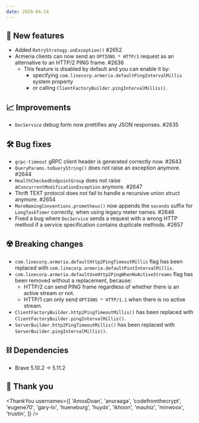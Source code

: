 ```yaml
---
date: 2020-04-14
---
```


## 🌟 New features

- Added `RetryStrategy.onException()` #2652
- Armeria clients can now send an `OPTIONS * HTTP/1` request as an alternative to an HTTP/2 PING frame. #2636
  - This feature is disabled by default and you can enable it by:
    - specifying `com.linecorp.armeria.defaultPingIntervalMillis` system property
    - or calling `ClientFactoryBuilder.pingIntervalMillis()`.

## 📈 Improvements

- `DocService` debug form now prettifies any JSON responses. #2635

## 🛠️ Bug fixes

- `grpc-timeout` gRPC client header is generated correctly now. #2643
- `QueryParams.toQueryString()` does not raise an exception anymore. #2644
- `HealthCheckedEndpointGroup` does not raise a`ConcurrentModificationException` anymore. #2647
- Thrift TEXT protocol does not fail to handle a recursive union struct anymore. #2654
- `MoreNamingConventions.prometheus()` now appends the `seconds` suffix for `LongTaskTimer` correctly, when using legacy meter names. #2646
- Fixed a bug where `DocService` sends a request with a wrong HTTP method if a service specification contains duplicate methods. #2657

## ☢️ Breaking changes

- `com.linecorp.armeria.defaultHttp2PingTimeoutMillis` flag has been replaced with `com.linecorp.armeria.defaultPintIntervalMillis`.
- `com.linecorp.armeria.defaultUseHttp2PingWhenNoActiveStreams` flag has been removed without a replacement, because:
  - HTTP/2 can send PING frame regardless of whether there is an active stream or not.
  - HTTP/1 can only send `OPTIONS * HTTP/1.1` when there is no active stream.
- `ClientFactoryBuilder.http2PingTimeoutMillis()` has been replaced with `ClientFactoryBuilder.pingIntervalMillis()`.
- `ServerBuilder.http2PingTimeoutMillis()` has been replaced with `ServerBuilder.pingIntervalMillis()`.

## ⛓ Dependencies

- Brave 5.10.2 → 5.11.2

## 🙇 Thank you

<ThankYou
  usernames={[
    'AmosDoan',
    'anuraaga',
    'codefromthecrypt',
    'eugene70',
    'gary-lo',
    'hueneburg',
    'huydx',
    'ikhoon',
    'mauhiz',
    'minwoox',
    'trustin',
  ]}
/>
